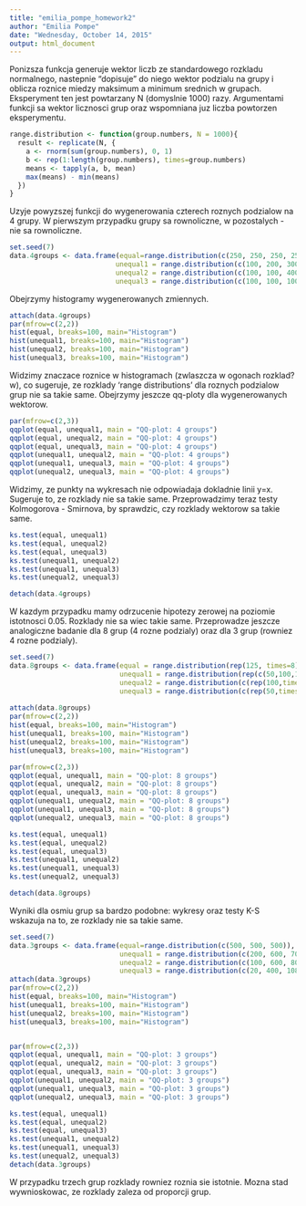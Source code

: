```yaml
---
title: "emilia_pompe_homework2"
author: "Emilia Pompe"
date: "Wednesday, October 14, 2015"
output: html_document
---
```

Ponizsza funkcja generuje wektor liczb ze standardowego rozkladu normalnego, nastepnie "dopisuje" do niego wektor podzialu na grupy i oblicza roznice miedzy maksimum a minimum srednich w grupach. Eksperyment ten jest powtarzany N (domyslnie 1000) razy. Argumentami funkcji sa wektor licznosci grup oraz wspomniana juz liczba powtorzen eksperymentu.
```r
range.distribution <- function(group.numbers, N = 1000){
  result <- replicate(N, {
    a <- rnorm(sum(group.numbers), 0, 1)
    b <- rep(1:length(group.numbers), times=group.numbers)
    means <- tapply(a, b, mean)
    max(means) - min(means)
  })
}
```

Uzyje powyzszej funkcji do wygenerowania czterech roznych podzialow na 4 grupy. W pierwszym przypadku grupy sa rownoliczne, w pozostalych - nie sa rownoliczne.
```r
set.seed(7)
data.4groups <- data.frame(equal=range.distribution(c(250, 250, 250, 250)),
                          unequal1 = range.distribution(c(100, 200, 300, 400)),
                          unequal2 = range.distribution(c(100, 100, 400, 400)),
                          unequal3 = range.distribution(c(100, 100, 100, 700)))
```

Obejrzymy histogramy wygenerowanych zmiennych.
```r
attach(data.4groups)
par(mfrow=c(2,2))
hist(equal, breaks=100, main="Histogram")
hist(unequal1, breaks=100, main="Histogram")
hist(unequal2, breaks=100, main="Histogram")
hist(unequal3, breaks=100, main="Histogram")
```

Widzimy znaczace roznice w histogramach (zwlaszcza w ogonach rozklad?w), co sugeruje, ze rozklady 'range distributions' dla roznych podzialow grup nie sa takie same. Obejrzymy jeszcze qq-ploty dla wygenerowanych wektorow.
```r
par(mfrow=c(2,3))
qqplot(equal, unequal1, main = "QQ-plot: 4 groups")
qqplot(equal, unequal2, main = "QQ-plot: 4 groups")
qqplot(equal, unequal3, main = "QQ-plot: 4 groups")
qqplot(unequal1, unequal2, main = "QQ-plot: 4 groups")
qqplot(unequal1, unequal3, main = "QQ-plot: 4 groups")
qqplot(unequal2, unequal3, main = "QQ-plot: 4 groups")
```

Widzimy, ze punkty na wykresach nie odpowiadaja dokladnie linii y=x. Sugeruje to, ze rozklady nie sa takie same. Przeprowadzimy teraz testy Kolmogorova - Smirnova, by sprawdzic, czy rozklady wektorow sa takie same.
```r
ks.test(equal, unequal1)
ks.test(equal, unequal2)
ks.test(equal, unequal3)
ks.test(unequal1, unequal2)
ks.test(unequal1, unequal3)
ks.test(unequal2, unequal3)

detach(data.4groups)
```

W kazdym przypadku mamy odrzucenie hipotezy zerowej na poziomie istotnosci 0.05. Rozklady nie sa wiec takie same.
Przeprowadze jeszcze analogiczne badanie dla 8 grup (4 rozne podzialy) oraz dla 3 grup (rowniez 4 rozne podzialy).
```r
set.seed(7)
data.8groups <- data.frame(equal = range.distribution(rep(125, times=8)),
                           unequal1 = range.distribution(rep(c(50,100,150,200),times=2)),
                           unequal2 = range.distribution(c(rep(100,times=7),300)),
                           unequal3 = range.distribution(c(rep(50,times=6), 200, 500)))
                          
attach(data.8groups)
par(mfrow=c(2,2))
hist(equal, breaks=100, main="Histogram")
hist(unequal1, breaks=100, main="Histogram")
hist(unequal2, breaks=100, main="Histogram")
hist(unequal3, breaks=100, main="Histogram")

par(mfrow=c(2,3))
qqplot(equal, unequal1, main = "QQ-plot: 8 groups")
qqplot(equal, unequal2, main = "QQ-plot: 8 groups")
qqplot(equal, unequal3, main = "QQ-plot: 8 groups")
qqplot(unequal1, unequal2, main = "QQ-plot: 8 groups")
qqplot(unequal1, unequal3, main = "QQ-plot: 8 groups")
qqplot(unequal2, unequal3, main = "QQ-plot: 8 groups")

ks.test(equal, unequal1)
ks.test(equal, unequal2)
ks.test(equal, unequal3)
ks.test(unequal1, unequal2)
ks.test(unequal1, unequal3)
ks.test(unequal2, unequal3)

detach(data.8groups)
```

Wyniki dla osmiu grup sa bardzo podobne: wykresy oraz testy K-S wskazuja na to, ze rozklady nie sa takie same.
```r
set.seed(7)
data.3groups <- data.frame(equal=range.distribution(c(500, 500, 500)),
                           unequal1 = range.distribution(c(200, 600, 700)),
                           unequal2 = range.distribution(c(100, 600, 800)),
                           unequal3 = range.distribution(c(20, 400, 1080)))
attach(data.3groups)
par(mfrow=c(2,2))
hist(equal, breaks=100, main="Histogram")
hist(unequal1, breaks=100, main="Histogram")
hist(unequal2, breaks=100, main="Histogram")
hist(unequal3, breaks=100, main="Histogram")


par(mfrow=c(2,3))
qqplot(equal, unequal1, main = "QQ-plot: 3 groups")
qqplot(equal, unequal2, main = "QQ-plot: 3 groups")
qqplot(equal, unequal3, main = "QQ-plot: 3 groups")
qqplot(unequal1, unequal2, main = "QQ-plot: 3 groups")
qqplot(unequal1, unequal3, main = "QQ-plot: 3 groups")
qqplot(unequal2, unequal3, main = "QQ-plot: 3 groups")

ks.test(equal, unequal1)
ks.test(equal, unequal2)
ks.test(equal, unequal3)
ks.test(unequal1, unequal2)
ks.test(unequal1, unequal3)
ks.test(unequal2, unequal3)
detach(data.3groups)
```

W przypadku trzech grup rozklady rowniez roznia sie istotnie. Mozna stad wywnioskowac, ze rozklady zaleza od proporcji grup.